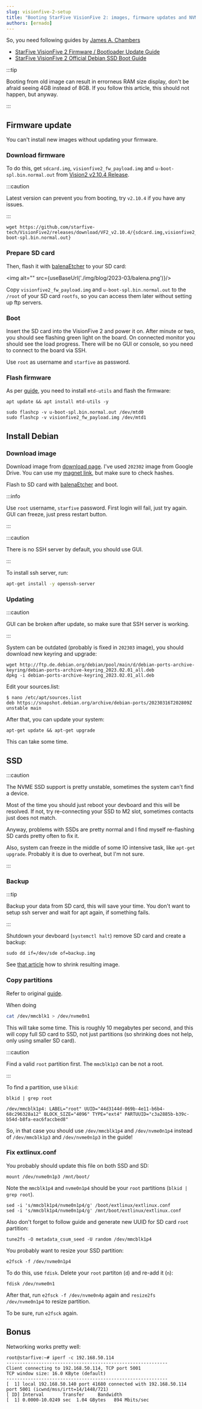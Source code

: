 ```yaml
---
slug: visionfive-2-setup
title: "Booting StarFive VisionFive 2: images, firmware updates and NVME SSD"
authors: [ernado]
---
```


So, you need following guides by [James A. Chambers](https://jamesachambers.com/)
- [StarFive VisionFive 2 Firmware / Bootloader Update Guide][guide-firmware]
- [StarFive VisionFive 2 Official Debian SSD Boot Guide][guide-ssd]


:::tip

Booting from old image can result in errorneus RAM size display, don't be afraid seeing 4GB instead of 8GB.
If you follow this article, this should not happen, but anyway.

:::

## Firmware update

You can't install new images without updating your firmware.

### Download firmware

To do this, get `sdcard.img`, `visionfive2_fw_payload.img` and `u-boot-spl.bin.normal.out`  from [Vision2 v2.10.4 Release][release].

:::caution

Latest version can prevent you from booting, try `v2.10.4` if you have any issues.

:::

```
wget https://github.com/starfive-tech/VisionFive2/releases/download/VF2_v2.10.4/{sdcard.img,visionfive2_fw_payload.img,u-boot-spl.bin.normal.out}
```

### Prepare SD card

Then, flash it with [balenaEtcher][balena] to your SD card:


<img alt="" src={useBaseUrl('./img/blog/2023-03/balena.png')}/>

[release]: https://github.com/starfive-tech/VisionFive2/releases/tag/VF2_v2.10.4
[balena]: https://www.balena.io/etcher

Copy  `visionfive2_fw_payload.img` and `u-boot-spl.bin.normal.out` to the `/root` of your SD card `rootfs`, so you can access them later without
setting up ftp servers.

### Boot

Insert the SD card into the VisionFive 2 and power it on. After minute or two, you should see flashing green light on the board.
On connected monitor you should see the load progress. There will be no GUI or console, so you need to connect to the board via SSH.

Use `root` as username and `starfive` as password.

### Flash firmware

As per [guide][guide-firmware], you need to install `mtd-utils` and flash the firmware:

```
apt update && apt install mtd-utils -y
```

```
sudo flashcp -v u-boot-spl.bin.normal.out /dev/mtd0
sudo flashcp -v visionfive2_fw_payload.img /dev/mtd1
```


## Install Debian

### Download image

Download image from [download page][download]. I've used `202302` image from Google Drive.
You can use my [magnet link][magnet], but make sure to check hashes.

[download]: https://debian.starfivetech.com/
[magnet]: magnet:?xt=urn:btih:6434983b93972ab386633252698e659908457cf4&xt=urn:btmh:12209f25cab69dca5c8aec4659126b8dc5b0bbc1743de0f124531d6934a8dfde5666&dn=starfive-jh7110-202302-SD-minimal-desktop.img&tr=udp%3a%2f%2fpublic.popcorn-tracker.org%3a6969%2fannounce&tr=http%3a%2f%2f104.28.1.30%3a8080%2fannounce&tr=http%3a%2f%2f104.28.16.69%2fannounce&tr=udp%3a%2f%2f107.150.14.110%3a6969%2fannounce&tr=udp%3a%2f%2f109.121.134.121%3a1337%2fannounce&tr=udp%3a%2f%2f114.55.113.60%3a6969%2fannounce&tr=http%3a%2f%2f125.227.35.196%3a6969%2fannounce&tr=udp%3a%2f%2f128.199.70.66%3a5944%2fannounce&tr=http%3a%2f%2f157.7.202.64%3a8080%2fannounce&tr=http%3a%2f%2f158.69.146.212%3a7777%2fannounce&tr=http%3a%2f%2f173.254.204.71%3a1096%2fannounce&tr=http%3a%2f%2f178.175.143.27%2fannounce&tr=udp%3a%2f%2f178.33.73.26%3a2710%2fannounce&tr=udp%3a%2f%2f182.176.139.129%3a6969%2fannounce&tr=udp%3a%2f%2f185.5.97.139%3a8089%2fannounce&tr=udp%3a%2f%2f188.165.253.109%3a1337%2fannounce&tr=udp%3a%2f%2f194.106.216.222%3a80%2fannounce&tr=udp%3a%2f%2f195.123.209.37%3a1337%2fannounce&tr=http%3a%2f%2f210.244.71.25%3a6969%2fannounce&tr=http%3a%2f%2f210.244.71.26%3a6969%2fannounce&tr=http%3a%2f%2f213.159.215.198%3a6970%2fannounce&tr=udp%3a%2f%2f213.163.67.56%3a1337%2fannounce&tr=http%3a%2f%2f37.19.5.139%3a6969%2fannounce&tr=udp%3a%2f%2f37.19.5.155%3a2710%2fannounce&tr=udp%3a%2f%2f46.4.109.148%3a6969%2fannounce&tr=udp%3a%2f%2f5.79.249.77%3a6969%2fannounce&tr=udp%3a%2f%2f5.79.83.193%3a6969%2fannounce&tr=udp%3a%2f%2f51.254.244.161%3a6969%2fannounce&tr=http%3a%2f%2f59.36.96.77%3a6969%2fannounce&tr=udp%3a%2f%2f74.82.52.209%3a6969%2fannounce&tr=http%3a%2f%2f80.246.243.18%3a6969%2fannounce&tr=http%3a%2f%2f81.200.2.231%2fannounce&tr=udp%3a%2f%2f85.17.19.180%3a80%2fannounce&tr=http%3a%2f%2f87.248.186.252%3a8080%2fannounce&tr=http%3a%2f%2f87.253.152.137%2fannounce&tr=http%3a%2f%2f91.216.110.47%2fannounce&tr=http%3a%2f%2f91.217.91.21%3a3218%2fannounce&tr=udp%3a%2f%2f91.218.230.81%3a6969%2fannounce&tr=http%3a%2f%2f93.92.64.5%2fannounce&tr=http%3a%2f%2fatrack.pow7.com%2fannounce&tr=http%3a%2f%2fbt.henbt.com%3a2710%2fannounce&tr=http%3a%2f%2fbt.pusacg.org%3a8080%2fannounce&tr=http%3a%2f%2fbt2.careland.com.cn%3a6969%2fannounce&tr=udp%3a%2f%2fexplodie.org%3a6969%2fannounce&tr=udp%3a%2f%2fmgtracker.org%3a2710%2fannounce&tr=http%3a%2f%2fmgtracker.org%3a6969%2fannounce&tr=http%3a%2f%2fopen.acgtracker.com%3a1096%2fannounce&tr=http%3a%2f%2fopen.lolicon.eu%3a7777%2fannounce&tr=http%3a%2f%2fopen.touki.ru%2fannounce.php&tr=http%3a%2f%2fp4p.arenabg.ch%3a1337%2fannounce&tr=udp%3a%2f%2fp4p.arenabg.com%3a1337%2fannounce&tr=http%3a%2f%2fpow7.com%3a80%2fannounce&tr=http%3a%2f%2fretracker.gorcomnet.ru%2fannounce&tr=http%3a%2f%2fretracker.krs-ix.ru%2fannounce&tr=http%3a%2f%2fretracker.krs-ix.ru%3a80%2fannounce&tr=http%3a%2f%2fsecure.pow7.com%2fannounce&tr=http%3a%2f%2ft1.pow7.com%2fannounce&tr=http%3a%2f%2ft2.pow7.com%2fannounce&tr=http%3a%2f%2fthetracker.org%3a80%2fannounce&tr=udp%3a%2f%2ftorrent.gresille.org%3a80%2fannounce&tr=http%3a%2f%2ftorrentsmd.com%3a8080%2fannounce&tr=udp%3a%2f%2ftracker.aletorrenty.pl%3a2710%2fannounce&tr=http%3a%2f%2ftracker.baravik.org%3a6970%2fannounce&tr=udp%3a%2f%2ftracker.bittor.pw%3a1337%2fannounce&tr=http%3a%2f%2ftracker.bittorrent.am%2fannounce&tr=http%3a%2f%2ftracker.calculate.ru%3a6969%2fannounce&tr=http%3a%2f%2ftracker.dler.org%3a6969%2fannounce&tr=http%3a%2f%2ftracker.dutchtracking.com%2fannounce&tr=http%3a%2f%2ftracker.dutchtracking.com%3a80%2fannounce&tr=http%3a%2f%2ftracker.dutchtracking.nl%2fannounce&tr=http%3a%2f%2ftracker.dutchtracking.nl%3a80%2fannounce&tr=http%3a%2f%2ftracker.edoardocolombo.eu%3a6969%2fannounce&tr=udp%3a%2f%2ftracker.ex.ua%3a80%2fannounce&tr=http%3a%2f%2ftracker.ex.ua%3a80%2fannounce&tr=udp%3a%2f%2ftracker.filetracker.pl%3a8089%2fannounce&tr=udp%3a%2f%2ftracker.flashtorrents.org%3a6969%2fannounce&tr=udp%3a%2f%2ftracker.grepler.com%3a6969%2fannounce&tr=udp%3a%2f%2ftracker.internetwarriors.net%3a1337%2fannounce&tr=udp%3a%2f%2ftracker.kicks-ass.net%3a80%2fannounce&tr=http%3a%2f%2ftracker.kicks-ass.net%3a80%2fannounce&tr=udp%3a%2f%2ftracker.kuroy.me%3a5944%2fannounce&tr=udp%3a%2f%2ftracker.mg64.net%3a2710%2fannounce&tr=udp%3a%2f%2ftracker.opentrackr.org%3a1337%2fannounce&tr=udp%3a%2f%2ftracker.skyts.net%3a6969%2fannounce&tr=http%3a%2f%2ftracker.tfile.me%2fannounce&tr=udp%3a%2f%2ftracker.tiny-vps.com%3a6969%2fannounce&tr=http%3a%2f%2ftracker.tvunderground.org.ru%3a3218%2fannounce&tr=udp%3a%2f%2ftracker.yoshi210.com%3a6969%2fannounce&tr=http%3a%2f%2ftracker1.wasabii.com.tw%3a6969%2fannounce&tr=http%3a%2f%2ftracker2.itzmx.com%3a6961%2fannounce&tr=http%3a%2f%2ftracker2.wasabii.com.tw%3a6969%2fannounce&tr=http%3a%2f%2fwww.wareztorrent.com%2fannounce&tr=http%3a%2f%2fwww.wareztorrent.com%3a80%2fannounce&tr=https%3a%2f%2f104.28.17.69%2fannounce&tr=https%3a%2f%2fwww.wareztorrent.com%2fannounce&tr=http%3a%2f%2f107.150.14.110%3a6969%2fannounce&tr=http%3a%2f%2f109.121.134.121%3a1337%2fannounce&tr=http%3a%2f%2f114.55.113.60%3a6969%2fannounce&tr=http%3a%2f%2f128.199.70.66%3a5944%2fannounce&tr=udp%3a%2f%2f151.80.120.114%3a2710%2fannounce&tr=udp%3a%2f%2f168.235.67.63%3a6969%2fannounce&tr=http%3a%2f%2f178.33.73.26%3a2710%2fannounce&tr=http%3a%2f%2f182.176.139.129%3a6969%2fannounce&tr=http%3a%2f%2f185.5.97.139%3a8089%2fannounce&tr=udp%3a%2f%2f185.86.149.205%3a1337%2fannounce&tr=http%3a%2f%2f188.165.253.109%3a1337%2fannounce&tr=udp%3a%2f%2f191.101.229.236%3a1337%2fannounce&tr=http%3a%2f%2f194.106.216.222%2fannounce&tr=http%3a%2f%2f195.123.209.37%3a1337%2fannounce&tr=udp%3a%2f%2f195.123.209.40%3a80%2fannounce&tr=udp%3a%2f%2f208.67.16.113%3a8000%2fannounce&tr=http%3a%2f%2f213.163.67.56%3a1337%2fannounce&tr=http%3a%2f%2f37.19.5.155%3a6881%2fannounce&tr=http%3a%2f%2f46.4.109.148%3a6969%2fannounce&tr=http%3a%2f%2f5.79.249.77%3a6969%2fannounce&tr=http%3a%2f%2f5.79.83.193%3a2710%2fannounce&tr=http%3a%2f%2f51.254.244.161%3a6969%2fannounce&tr=udp%3a%2f%2f62.138.0.158%3a6969%2fannounce&tr=udp%3a%2f%2f62.212.85.66%3a2710%2fannounce&tr=http%3a%2f%2f74.82.52.209%3a6969%2fannounce&tr=http%3a%2f%2f85.17.19.180%2fannounce&tr=udp%3a%2f%2f89.234.156.205%3a80%2fannounce&tr=udp%3a%2f%2f9.rarbg.com%3a2710%2fannounce&tr=udp%3a%2f%2f9.rarbg.me%3a2780%2fannounce&tr=udp%3a%2f%2f9.rarbg.to%3a2730%2fannounce&tr=http%3a%2f%2f91.218.230.81%3a6969%2fannounce&tr=udp%3a%2f%2f94.23.183.33%3a6969%2fannounce&tr=udp%3a%2f%2fbt.xxx-tracker.com%3a2710%2fannounce&tr=udp%3a%2f%2feddie4.nl%3a6969%2fannounce&tr=http%3a%2f%2fexplodie.org%3a6969%2fannounce&tr=http%3a%2f%2fmgtracker.org%3a2710%2fannounce&tr=udp%3a%2f%2fopen.stealth.si%3a80%2fannounce&tr=http%3a%2f%2fp4p.arenabg.com%3a1337%2fannounce&tr=udp%3a%2f%2fshadowshq.eddie4.nl%3a6969%2fannounce&tr=udp%3a%2f%2fshadowshq.yi.org%3a6969%2fannounce&tr=http%3a%2f%2ftorrent.gresille.org%2fannounce&tr=http%3a%2f%2ftracker.aletorrenty.pl%3a2710%2fannounce&tr=http%3a%2f%2ftracker.bittor.pw%3a1337%2fannounce&tr=udp%3a%2f%2ftracker.coppersurfer.tk%3a6969%2fannounce&tr=udp%3a%2f%2ftracker.eddie4.nl%3a6969%2fannounce&tr=http%3a%2f%2ftracker.ex.ua%2fannounce&tr=http%3a%2f%2ftracker.filetracker.pl%3a8089%2fannounce&tr=http%3a%2f%2ftracker.flashtorrents.org%3a6969%2fannounce&tr=http%3a%2f%2ftracker.grepler.com%3a6969%2fannounce&tr=udp%3a%2f%2ftracker.ilibr.org%3a80%2fannounce&tr=http%3a%2f%2ftracker.internetwarriors.net%3a1337%2fannounce&tr=http%3a%2f%2ftracker.kicks-ass.net%2fannounce&tr=http%3a%2f%2ftracker.kuroy.me%3a5944%2fannounce&tr=udp%3a%2f%2ftracker.leechers-paradise.org%3a6969%2fannounce&tr=udp%3a%2f%2ftracker.mg64.net%3a6969%2fannounce&tr=http%3a%2f%2ftracker.mg64.net%3a6881%2fannounce&tr=http%3a%2f%2ftracker.opentrackr.org%3a1337%2fannounce&tr=udp%3a%2f%2ftracker.piratepublic.com%3a1337%2fannounce&tr=udp%3a%2f%2ftracker.sktorrent.net%3a6969%2fannounce&tr=http%3a%2f%2ftracker.skyts.net%3a6969%2fannounce&tr=http%3a%2f%2ftracker.tiny-vps.com%3a6969%2fannounce&tr=http%3a%2f%2ftracker.yoshi210.com%3a6969%2fannounce&tr=udp%3a%2f%2ftracker2.indowebster.com%3a6969%2fannounce&tr=udp%3a%2f%2ftracker4.piratux.com%3a6969%2fannounce&tr=udp%3a%2f%2fzer0day.ch%3a1337%2fannounce&tr=udp%3a%2f%2fzer0day.to%3a1337%2fannounce

[guide-ssd]: https://jamesachambers.com/starfive-visionfive-2-debian-ssd-boot-guide
[guide-firmware]: https://jamesachambers.com/starfive-visionfive-2-firmware-update-guide

Flash to SD card with [balenaEtcher][balena] and boot.

:::info

Use `root` username, `starfive` password. First login will fail, just try again.
GUI can freeze, just press restart button.

:::

:::caution

There is no SSH server by default, you should use GUI.

:::

To install ssh server, run:

```bash
apt-get install -y openssh-server
```

### Updating

:::caution

GUI can be broken after update, so make sure that SSH server is working.

:::

System can be outdated (probably is fixed in `202303` image), you should download new keyring and upgrade:

```
wget http://ftp.de.debian.org/debian/pool/main/d/debian-ports-archive-keyring/debian-ports-archive-keyring_2023.02.01_all.deb
dpkg -i debian-ports-archive-keyring_2023.02.01_all.deb
```

Edit your sources.list:
```
$ nano /etc/apt/sources.list
deb https://snapshot.debian.org/archive/debian-ports/20230316T202809Z unstable main
```

After that, you can update your system:
```
apt-get update && apt-get upgrade
```

This can take some time.

## SSD

:::caution

The NVME SSD support is pretty unstable, sometimes the system can't find a device.

Most of the time you should just reboot your devboard and this will be resolved.
If not, try re-connecting your SSD to M2 slot, sometimes contacts just does not match.

Anyway, problems with SSDs are pretty normal and I find myself re-flashing SD cards pretty often to fix it.

Also, system can freeze in the middle of some IO intensive task, like `apt-get upgrade`.
Probably it is due to overheat, but I'm not sure.

:::


### Backup

:::tip

Backup your data from SD card, this will save your time. You don't want to setup ssh server and wait for apt again, if something fails.

:::

Shutdown your devboard (`systemctl halt`) remove SD card and create a backup:

```
sudo dd if=/dev/sde of=backup.img
```

See [that article](https://askubuntu.com/questions/1174487/re-size-the-img-for-smaller-sd-card-how-to-shrink-a-bootable-sd-card-image)
how to shrink resulting image.

### Copy partitions

Refer to original [guide][guide-ssd].

When doing

```bash
cat /dev/mmcblk1 > /dev/nvme0n1
```

This will take some time. This is roughly 10 megabytes per second, and this will copy full SD card to SSD,
not just partitions (so shrinking does not help, only using smaller SD card).

:::caution

Find a valid `root` partition first. The `mmcblk1p3` can be not a root.

:::

To find a partition, use `blkid`:

```
blkid | grep root
```
```
/dev/mmcblk1p4: LABEL="root" UUID="44d3144d-069b-4e11-b6b4-68c296328a12" BLOCK_SIZE="4096" TYPE="ext4" PARTUUID="c3a2885b-b39c-b54d-b8fa-eac6faccbed8"
```

So, in that case you should use `/dev/mmcblk1p4` and `/dev/nvme0n1p4` instead of `/dev/mmcblk1p3` and `/dev/nvme0n1p3` in the guide!

### Fix extlinux.conf

You probably should update this file on both SSD and SD:
```
mount /dev/nvme0n1p3 /mnt/boot/
```

Note the `mmcblk1p4` and `nvme0n1p4` should be your `root` partitions (`blkid | grep root`).
```
sed -i 's/mmcblk1p4/nvme0n1p4/g' /boot/extlinux/extlinux.conf
sed -i 's/mmcblk1p4/nvme0n1p4/g' /mnt/boot/extlinux/extlinux.conf
```

Also don't forget to follow guide and generate new UUID for SD card `root` partition:
```
tune2fs -O metadata_csum_seed -U random /dev/mmcblk1p4
```

You probably want to resize your SSD partition:

```
e2fsck -f /dev/nvme0n1p4
```

To do this, use `fdisk`. Delete your `root` partiton (`d`) and re-add it (`n`):
```
fdisk /dev/nvme0n1
```

After that, run `e2fsck -f /dev/nvme0n4p` again and `resize2fs /dev/nvme0n1p4` to resize partition.

To be sure, run `e2fsck` again.

## Bonus

Networking works pretty well:

```
root@starfive:~# iperf -c 192.168.50.114
------------------------------------------------------------
Client connecting to 192.168.50.114, TCP port 5001
TCP window size: 16.0 KByte (default)
------------------------------------------------------------
[  1] local 192.168.50.140 port 41680 connected with 192.168.50.114 port 5001 (icwnd/mss/irtt=14/1448/721)
[ ID] Interval       Transfer     Bandwidth
[  1] 0.0000-10.0249 sec  1.04 GBytes   894 Mbits/sec
```